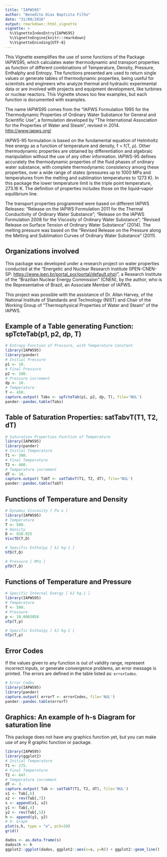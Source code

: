 ---
title: "IAPWS95"
author: "Benedito Dias Baptista Filho"
date: "31/08/2016"
output: rmarkdown::html_vignette
vignette: >
  %\VignetteIndexEntry{IAPWS95}
  %\VignetteEngine{knitr::rmarkdown}
  %\VignetteEncoding{UTF-8}
---

This Vignette exemplifies the use of some functions of the Package IAPWS95, which calculates water thermodynamic and transport properties as function of different combinations of Temperature, Density, Pressure, Enthalphy and Entropy. The functions presented are used to return single values or generate tables of thermodynamic properties, being useful for scientists and engineers who analyze thermal and hydraulic experimental data or are involved with projects and equipment development, like turbines or nuclear reactors. This Vignette shows too few examples, but each function is documented with examples.

The name IAPWS95 comes from the "IAPWS Formulation 1995 for the Thermodynamic Properties of Ordinary Water Substance for General and Scientific Use", a formulation developed by "The International Association for the Properties of Water and Steam", revised in 2014. <http://www.iapws.org/>

IAPWS-95 formulation is based on the fundamental equation of Helmholtz free energy as a function of temperature and density, f = f(T, ρ). Other thermodynamic properties are obtained by differentiation and algebraic manipulation without the use of any other information. IAPWS-95 defines accurately the thermodynamic properties of the fluid phases of ordinary water substance, with complete thermodynamic consistency among these properties, over a wide range of states (pressures up to 1000 MPa and temperatures from the melting and sublimation temperatures to 1273 K). In this package the lower temperature limit is the triple point temperature, 273.16 K. The definition of properties includes those on the liquid–vapor equilibrium line.

The transport properties programmed were based on different IAPWS Releases: "Release on the IAPWS Formulation 2011 for the Thermal Conductivity of Ordinary Water Substance"; "Release on the IAPWS Formulation 2008 for the Viscosity of Ordinary Water Substance"; "Revised Release on Surface Tension of Ordinary Water Substance" (2014). The melting pressure was based on the "Revised Release on the Pressure along the Melting and Sublimation Curves of Ordinary Water Substance" (2011).


## Organizations involved

This package was developed under a research project on water properties conducted at the "Energetic and Nuclear Research Institute (IPEN-CNEN-SP: <https://www.ipen.br/portal_por/portal/default.php>)", a Research Institute of the "Brazilian Nuclear Energy Commission" (CNEN), by the author, who is the Representative of Brazil, an Associate Member of IAPWS.

This project was possible with the assistance of Dr. Allan Harvey, of the National Institute of Standards and Technology (NIST) and Chair of the Working Group of "Thermophysical Properties of Water and Steam " of the IAPWS.


## Example of a Table generating Function: spTcteTab(p1, p2, dp, T)

```{r, results = 'asis'}
# Entropy Function of Pressure, with Temperature Constant
library(IAPWS95)
library(pander)
# Initial Pressure
p1 <- 10.
# Final Pressure
p2 <- 100.
# Pressure increment
dp <- 10.
# Temperature
T <- 450.
capture.output( Tabs <- spTcteTab(p1, p2, dp, T), file='NUL')
pander::pandoc.table(Tabs)
```

## Table of Saturation Properties: satTabvT(T1, T2, dT)

```{r, results = 'asis'}
# Saturation Properties Function of Temperature
library(IAPWS95)
library(pander)
# Initial Temperature
T1 <- 300.
# Final Temperature
T2 <- 400.
# Temperature increment
dT <- 10.
capture.output( TabT <- satTabvT(T1, T2, dT), file='NUL')
pander::pandoc.table(TabT)
```


## Functions of Temperature and Density

```{r, results = 'asis'}
# Dynamic Viscosity [ Pa s ]
library(IAPWS95)
# Temperature
T <- 500.
# Density
D <- 838.025
ViscTD(T,D)

# Specific Enthalpy [ kJ kg-1 ]
hTD(T,D)

# Pressure [ MPa ]
pTD(T,D)


```


## Functions of Temperature and Pressure

```{r, results = 'asis'}
# Specific Internal Energy [ kJ kg-1 ]
library(IAPWS95)
# Temperature
T <- 500.
# Pressure
p <- 10.0003858
uTp(T,p)

# Specific Enthalpy [ kJ kg-1 ]
hTp(T,p)

```


## Error Codes

If the values given to any function is  out of validity range, represent incorrect inputs, or generate convergence problems, an error message is printed. The errors are defined in the table listed as: `errorCodes`.


```{r, results = 'asis'}
# Error Codes
library(IAPWS95)
library(pander)
capture.output( errorT <- errorCodes, file='NUL')
pander::pandoc.table(errorT)

```


## Graphics: An example of h-s Diagram for saturation line

This package does not have any graphics function yet, but you can make use of any R graphic function or package.

```{r, fig.show='hold'}
library(IAPWS95)
library(ggplot2)
# Initial Temperature
T1 <- 275.
# Final Temperature
T2 <- 647.
# Temperature increment
dT <- 3.
capture.output( Tab <- satTabT(T1, T2, dT), file='NUL')
x1 <- Tab[,6]
x2 <- rev(Tab[,7])
s <- append(x1, x2)
y1 <- Tab[,4]
y2 <- rev(Tab[,5])
h <- append(y1, y2)
# h- Graph
plot(s,h, type = "o", pch=20)
grid()

dados <- as.data.frame(s)
dados$h <- h
ggplot2::ggplot(dados, ggplot2::aes(x=s, y=h)) + ggplot2::geom_line()

```
